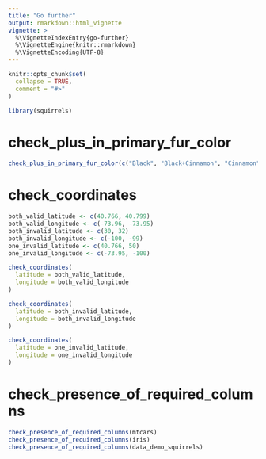```yaml
---
title: "Go further"
output: rmarkdown::html_vignette
vignette: >
  %\VignetteIndexEntry{go-further}
  %\VignetteEngine{knitr::rmarkdown}
  %\VignetteEncoding{UTF-8}
---
```


```r
knitr::opts_chunk$set(
  collapse = TRUE,
  comment = "#>"
)
```

```r
library(squirrels)
```

<!-- WARNING - This vignette is generated by {fusen} from dev/flat_check_data.Rmd: do not edit by hand -->

# check_plus_in_primary_fur_color

```r

check_plus_in_primary_fur_color(c("Black", "Black+Cinnamon", "Cinnamon", NA))

```

# check_coordinates

```r

both_valid_latitude <- c(40.766, 40.799)
both_valid_longitude <- c(-73.96, -73.95)
both_invalid_latitude <- c(30, 32)
both_invalid_longitude <- c(-100, -99)
one_invalid_latitude <- c(40.766, 50)
one_invalid_longitude <- c(-73.95, -100)

check_coordinates(
  latitude = both_valid_latitude,
  longitude = both_valid_longitude
)

check_coordinates(
  latitude = both_invalid_latitude,
  longitude = both_invalid_longitude
)

check_coordinates(
  latitude = one_invalid_latitude,
  longitude = one_invalid_longitude
)
```

# check_presence_of_required_columns

    

  

```r
check_presence_of_required_columns(mtcars)
check_presence_of_required_columns(iris)
check_presence_of_required_columns(data_demo_squirrels)
```

  

  


